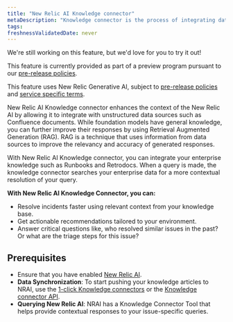 ```yaml
---
title: "New Relic AI Knowledge connector"
metaDescription: "Knowledge connector is the process of integrating data from various sources to create a unified view of information. This unified view can be used to improve decision-making, automate processes, and enhance customer experiences."
tags:
freshnessValidatedDate: never
---
```


<Callout title="preview">
  We're still working on this feature, but we'd love for you to try it out!

  This feature is currently provided as part of a preview program pursuant to our [pre-release policies](/docs/licenses/license-information/referenced-policies/new-relic-pre-release-policy).


  This feature uses New Relic Generative AI, subject to [pre-release policies](/docs/licenses/license-information/referenced-policies/new-relic-pre-release-policy) and [service specific terms](https://newrelic.com/termsandconditions/service-specific).
</Callout>


New Relic AI Knowledge connector enhances the context of the New Relic AI by allowing it to integrate with unstructured data sources such as Confluence documents. While foundation models have general knowledge, you can further improve their responses by using Retrieval Augmented Generation (RAG). RAG is a technique that uses information from data sources to improve the relevancy and accuracy of generated responses.

With New Relic AI Knowledge connector, you can integrate your enterprise knowledge such as Runbooks and Retrodocs. When a query is made, the knowledge connector searches your enterprise data for a more contextual resolution of your query.

**With New Relic AI Knowledge Connector, you can:**

- Resolve incidents faster using relevant context from your knowledge base.
- Get actionable recommendations tailored to your environment.
- Answer critical questions like, who resolved similar issues in the past? Or what are the triage steps for this issue?

## Prerequisites

- Ensure that you have enabled [New Relic AI](/docs/agentic-ai/new-relic-ai/#enable).
- **Data Synchronization**: To start pushing your knowledge articles to NRAI, use the [1-click Knowledge connectors](/docs/agentic-ai/knowledge-integration/knowledge-connector) or the [Knowledge connector API](/docs/apis/nerdgraph/examples/nerdgraph-rag).
- **Querying New Relic AI**: NRAI has a Knowledge Connector Tool that helps provide contextual responses to your issue-specific queries.
